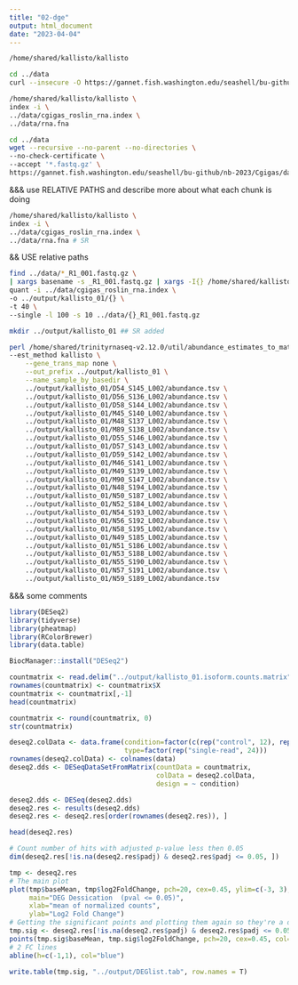 ```yaml
---
title: "02-dge"
output: html_document
date: "2023-04-04"
---
```


```bash
/home/shared/kallisto/kallisto
```

```bash
cd ../data
curl --insecure -O https://gannet.fish.washington.edu/seashell/bu-github/nb-2023/Cgigas/data/rna.fna
```

```bash
/home/shared/kallisto/kallisto \
index -i \
../data/cgigas_roslin_rna.index \
../data/rna.fna
```

```bash
cd ../data 
wget --recursive --no-parent --no-directories \
--no-check-certificate \
--accept '*.fastq.gz' \
https://gannet.fish.washington.edu/seashell/bu-github/nb-2023/Cgigas/data/nopp/
```


&&& use RELATIVE PATHS and describe more about what each chunk is doing


```bash
/home/shared/kallisto/kallisto \
index -i \
../data/cgigas_roslin_rna.index \
../data/rna.fna # SR 
```

&& USE relative paths 
```bash
find ../data/*_R1_001.fastq.gz \
| xargs basename -s _R1_001.fastq.gz | xargs -I{} /home/shared/kallisto/kallisto \
quant -i ../data/cgigas_roslin_rna.index \
-o ../output/kallisto_01/{} \
-t 40 \
--single -l 100 -s 10 ../data/{}_R1_001.fastq.gz
```

```bash
mkdir ../output/kallisto_01 ## SR added

perl /home/shared/trinityrnaseq-v2.12.0/util/abundance_estimates_to_matrix.pl \
--est_method kallisto \
    --gene_trans_map none \
    --out_prefix ../output/kallisto_01 \
    --name_sample_by_basedir \
    ../output/kallisto_01/D54_S145_L002/abundance.tsv \
    ../output/kallisto_01/D56_S136_L002/abundance.tsv \
    ../output/kallisto_01/D58_S144_L002/abundance.tsv \
    ../output/kallisto_01/M45_S140_L002/abundance.tsv \
    ../output/kallisto_01/M48_S137_L002/abundance.tsv \
    ../output/kallisto_01/M89_S138_L002/abundance.tsv \
    ../output/kallisto_01/D55_S146_L002/abundance.tsv \
    ../output/kallisto_01/D57_S143_L002/abundance.tsv \
    ../output/kallisto_01/D59_S142_L002/abundance.tsv \
    ../output/kallisto_01/M46_S141_L002/abundance.tsv \
    ../output/kallisto_01/M49_S139_L002/abundance.tsv \
    ../output/kallisto_01/M90_S147_L002/abundance.tsv \
    ../output/kallisto_01/N48_S194_L002/abundance.tsv \
    ../output/kallisto_01/N50_S187_L002/abundance.tsv \
    ../output/kallisto_01/N52_S184_L002/abundance.tsv \
    ../output/kallisto_01/N54_S193_L002/abundance.tsv \
    ../output/kallisto_01/N56_S192_L002/abundance.tsv \
    ../output/kallisto_01/N58_S195_L002/abundance.tsv \
    ../output/kallisto_01/N49_S185_L002/abundance.tsv \
    ../output/kallisto_01/N51_S186_L002/abundance.tsv \
    ../output/kallisto_01/N53_S188_L002/abundance.tsv \
    ../output/kallisto_01/N55_S190_L002/abundance.tsv \
    ../output/kallisto_01/N57_S191_L002/abundance.tsv \
    ../output/kallisto_01/N59_S189_L002/abundance.tsv
```

&&& some comments


```r
library(DESeq2)
library(tidyverse)
library(pheatmap)
library(RColorBrewer)
library(data.table)
```
```r
BiocManager::install("DESeq2")
```

```r
countmatrix <- read.delim("../output/kallisto_01.isoform.counts.matrix", header = TRUE, sep = '\t')
rownames(countmatrix) <- countmatrix$X
countmatrix <- countmatrix[,-1]
head(countmatrix)
```

```r
countmatrix <- round(countmatrix, 0)
str(countmatrix)
```

```r
deseq2.colData <- data.frame(condition=factor(c(rep("control", 12), rep("desicated", 12))), 
                             type=factor(rep("single-read", 24)))
rownames(deseq2.colData) <- colnames(data)
deseq2.dds <- DESeqDataSetFromMatrix(countData = countmatrix,
                                     colData = deseq2.colData, 
                                     design = ~ condition)
```

```r
deseq2.dds <- DESeq(deseq2.dds)
deseq2.res <- results(deseq2.dds)
deseq2.res <- deseq2.res[order(rownames(deseq2.res)), ]
```

```r
head(deseq2.res)
```
```r
# Count number of hits with adjusted p-value less then 0.05
dim(deseq2.res[!is.na(deseq2.res$padj) & deseq2.res$padj <= 0.05, ])
```

```r
tmp <- deseq2.res
# The main plot
plot(tmp$baseMean, tmp$log2FoldChange, pch=20, cex=0.45, ylim=c(-3, 3), log="x", col="darkgray",
     main="DEG Dessication  (pval <= 0.05)",
     xlab="mean of normalized counts",
     ylab="Log2 Fold Change")
# Getting the significant points and plotting them again so they're a different color
tmp.sig <- deseq2.res[!is.na(deseq2.res$padj) & deseq2.res$padj <= 0.05, ]
points(tmp.sig$baseMean, tmp.sig$log2FoldChange, pch=20, cex=0.45, col="red")
# 2 FC lines
abline(h=c(-1,1), col="blue")
```

```r
write.table(tmp.sig, "../output/DEGlist.tab", row.names = T)
```